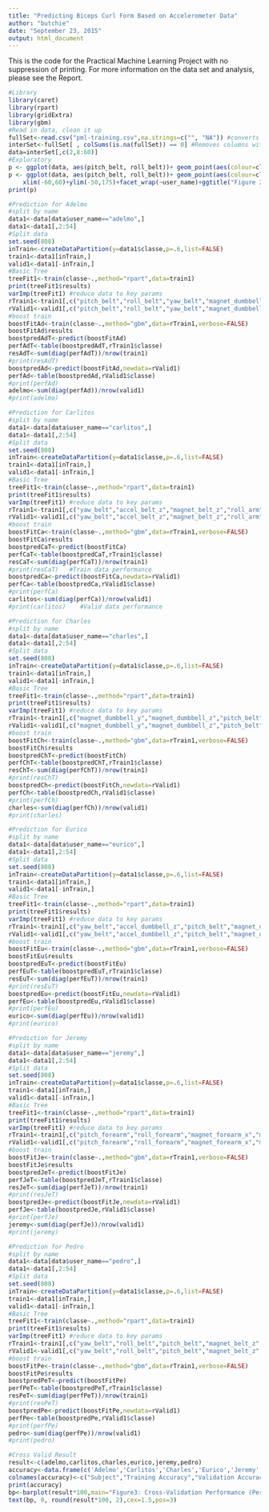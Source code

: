 ```yaml
---
title: "Predicting Biceps Curl Form Based on Accelerometer Data"
author: "butchie"
date: "September 23, 2015"
output: html_document
---
```


This is the code for the Practical Machine Learning Project with no suppression of printing. For more information on the data set and analysis, please see the Report.

```r
#Library
library(caret)
library(rpart)
library(gridExtra)
library(gbm)
#Read in data, clean it up
fullSet<-read.csv("pml-training.csv",na.strings=c("", "NA")) #converts blanks to NAs
interSet<-fullSet[ , colSums(is.na(fullSet)) == 0] #Removes columns with any NA values
data=interSet[,c(2,8:60)]
#Exploratory
p <- ggplot(data, aes(pitch_belt, roll_belt))+ geom_point(aes(colour=classe),size=3,alpha=.2)+ggtitle("Figure 1: Scatterplot of Classes")
p <- ggplot(data, aes(pitch_belt, roll_belt))+ geom_point(aes(colour=classe),size=3,alpha=.2)+
    xlim(-60,60)+ylim(-50,175)+facet_wrap(~user_name)+ggtitle("Figure 2: Scatterplot of Classes by User")
print(p)

#Prediction for Adelmo
#split by name
data1<-data[data$user_name=="adelmo",]
data1<-data1[,2:54]
#Split data
set.seed(808)
inTrain<-createDataPartition(y=data1$classe,p=.6,list=FALSE)
train1<-data1[inTrain,]
valid1<-data1[-inTrain,]
#Basic Tree
treeFit1<-train(classe~.,method="rpart",data=train1)
print(treeFit1$results)
varImp(treeFit1) #reduce data to key params
rTrain1<-train1[,c("pitch_belt","roll_belt","yaw_belt","magnet_dumbbell_z","yaw_dumbbell","magnet_belt_y","accel_belt_z","yaw_arm","accel_dumbbell_z","classe")]
rValid1<-valid1[,c("pitch_belt","roll_belt","yaw_belt","magnet_dumbbell_z","yaw_dumbbell","magnet_belt_y","accel_belt_z","yaw_arm","accel_dumbbell_z","classe")]
#boost train
boostFitAd<-train(classe~.,method="gbm",data=rTrain1,verbose=FALSE)
boostFitAd$results
boostpredAdT<-predict(boostFitAd)
perfAdT<-table(boostpredAdT,rTrain1$classe)
resAdT<-sum(diag(perfAdT))/nrow(train1)
#print(resAdT)
boostpredAd<-predict(boostFitAd,newdata=rValid1)
perfAd<-table(boostpredAd,rValid1$classe)
#print(perfAd)
adelmo<-sum(diag(perfAd))/nrow(valid1)
#print(adelmo)

#Prediction for Carlitos
#split by name
data1<-data[data$user_name=="carlitos",]
data1<-data1[,2:54]
#Split data
set.seed(808)
inTrain<-createDataPartition(y=data1$classe,p=.6,list=FALSE)
train1<-data1[inTrain,]
valid1<-data1[-inTrain,]
#Basic Tree
treeFit1<-train(classe~.,method="rpart",data=train1)
print(treeFit1$results)
varImp(treeFit1) #reduce data to key params
rTrain1<-train1[,c("yaw_belt","accel_belt_z","magnet_belt_z","roll_arm","roll_belt","magnet_dumbbell_y","yaw_arm","pitch_forearm","accel_arm_x","magnet_belt_x","classe")]
rValid1<-valid1[,c("yaw_belt","accel_belt_z","magnet_belt_z","roll_arm","roll_belt","magnet_dumbbell_y","yaw_arm","pitch_forearm","accel_arm_x","magnet_belt_x","classe")]
#boost train
boostFitCa<-train(classe~.,method="gbm",data=rTrain1,verbose=FALSE)
boostFitCa$results
boostpredCaT<-predict(boostFitCa)
perfCaT<-table(boostpredCaT,rTrain1$classe)
resCaT<-sum(diag(perfCaT))/nrow(train1)
#print(resCaT)   #Train data performance
boostpredCa<-predict(boostFitCa,newdata=rValid1)
perfCa<-table(boostpredCa,rValid1$classe)
#print(perfCa)
carlitos<-sum(diag(perfCa))/nrow(valid1)
#print(carlitos)    #Valid data performance

#Prediction for Charles
#split by name
data1<-data[data$user_name=="charles",]
data1<-data1[,2:54]
#Split data
set.seed(808)
inTrain<-createDataPartition(y=data1$classe,p=.6,list=FALSE)
train1<-data1[inTrain,]
valid1<-data1[-inTrain,]
#Basic Tree
treeFit1<-train(classe~.,method="rpart",data=train1)
print(treeFit1$results)
varImp(treeFit1) #reduce data to key params
rTrain1<-train1[,c("magnet_dumbbell_y","magnet_dumbbell_z","pitch_belt","roll_belt","yaw_belt","magnet_dumbbell_x","accel_dumbbell_x","classe")]
rValid1<-valid1[,c("magnet_dumbbell_y","magnet_dumbbell_z","pitch_belt","roll_belt","yaw_belt","magnet_dumbbell_x","accel_dumbbell_x","classe")]
#boost train
boostFitCh<-train(classe~.,method="gbm",data=rTrain1,verbose=FALSE)
boostFitCh$results
boostpredChT<-predict(boostFitCh)
perfChT<-table(boostpredChT,rTrain1$classe)
resChT<-sum(diag(perfChT))/nrow(train1)
#print(resChT)
boostpredCh<-predict(boostFitCh,newdata=rValid1)
perfCh<-table(boostpredCh,rValid1$classe)
#print(perfCh)
charles<-sum(diag(perfCh))/nrow(valid1)
#print(charles)

#Prediction for Eurico
#split by name
data1<-data[data$user_name=="eurico",]
data1<-data1[,2:54]
#Split data
set.seed(808)
inTrain<-createDataPartition(y=data1$classe,p=.6,list=FALSE)
train1<-data1[inTrain,]
valid1<-data1[-inTrain,]
#Basic Tree
treeFit1<-train(classe~.,method="rpart",data=train1)
print(treeFit1$results)
varImp(treeFit1) #reduce data to key params
rTrain1<-train1[,c("yaw_belt","accel_dumbbell_z","pitch_belt","magnet_dumbbell_x","yaw_dumbbell","roll_belt","pitch_forearm","roll_dumbbell","magnet_dumbbell_z","magnet_dumbbell_y","gyros_dumbbell_x","total_accel_dumbbell","accel_dumbbell_y","accel_dumbbell_x","classe")]
rValid1<-valid1[,c("yaw_belt","accel_dumbbell_z","pitch_belt","magnet_dumbbell_x","yaw_dumbbell","roll_belt","pitch_forearm","roll_dumbbell","magnet_dumbbell_z","magnet_dumbbell_y","gyros_dumbbell_x","total_accel_dumbbell","accel_dumbbell_y","accel_dumbbell_x","classe")]
#boost train
boostFitEu<-train(classe~.,method="gbm",data=rTrain1,verbose=FALSE)
boostFitEu$results
boostpredEuT<-predict(boostFitEu)
perfEuT<-table(boostpredEuT,rTrain1$classe)
resEuT<-sum(diag(perfEuT))/nrow(train1)
#print(resEuT)
boostpredEu<-predict(boostFitEu,newdata=rValid1)
perfEu<-table(boostpredEu,rValid1$classe)
#print(perfEu)
eurico<-sum(diag(perfEu))/nrow(valid1)
#print(eurico)

#Prediction for Jeremy
#split by name
data1<-data[data$user_name=="jeremy",]
data1<-data1[,2:54]
#Split data
set.seed(808)
inTrain<-createDataPartition(y=data1$classe,p=.6,list=FALSE)
train1<-data1[inTrain,]
valid1<-data1[-inTrain,]
#Basic Tree
treeFit1<-train(classe~.,method="rpart",data=train1)
print(treeFit1$results)
varImp(treeFit1) #reduce data to key params
rTrain1<-train1[,c("pitch_forearm","roll_forearm","magnet_forearm_x","magnet_dumbbell_z","magnet_arm_x","accel_forearm_x","yaw_belt","pitch_belt","accel_belt_z","magnet_dumbbell_y","magnet_dumbbell_x","classe")]
rValid1<-valid1[,c("pitch_forearm","roll_forearm","magnet_forearm_x","magnet_dumbbell_z","magnet_arm_x","accel_forearm_x","yaw_belt","pitch_belt","accel_belt_z","magnet_dumbbell_y","magnet_dumbbell_x","classe")]
#boost train
boostFitJe<-train(classe~.,method="gbm",data=rTrain1,verbose=FALSE)
boostFitJe$results
boostpredJeT<-predict(boostFitJe)
perfJeT<-table(boostpredJeT,rTrain1$classe)
resJeT<-sum(diag(perfJeT))/nrow(train1)
#print(resJeT)
boostpredJe<-predict(boostFitJe,newdata=rValid1)
perfJe<-table(boostpredJe,rValid1$classe)
#print(perfJe)
jeremy<-sum(diag(perfJe))/nrow(valid1)
#print(jeremy)

#Prediction for Pedro
#split by name
data1<-data[data$user_name=="pedro",]
data1<-data1[,2:54]
#Split data
set.seed(808)
inTrain<-createDataPartition(y=data1$classe,p=.6,list=FALSE)
train1<-data1[inTrain,]
valid1<-data1[-inTrain,]
#Basic Tree
treeFit1<-train(classe~.,method="rpart",data=train1)
print(treeFit1$results)
varImp(treeFit1) #reduce data to key params
rTrain1<-train1[,c("yaw_belt","roll_belt","pitch_belt","magnet_belt_z","accel_belt_z","roll_forearm","classe")]
rValid1<-valid1[,c("yaw_belt","roll_belt","pitch_belt","magnet_belt_z","accel_belt_z","roll_forearm","classe")]
#boost train
boostFitPe<-train(classe~.,method="gbm",data=rTrain1,verbose=FALSE)
boostFitPe$results
boostpredPeT<-predict(boostFitPe)
perfPeT<-table(boostpredPeT,rTrain1$classe)
resPeT<-sum(diag(perfPeT))/nrow(train1)
#print(resPeT)
boostpredPe<-predict(boostFitPe,newdata=rValid1)
perfPe<-table(boostpredPe,rValid1$classe)
#print(perfPe)
pedro<-sum(diag(perfPe))/nrow(valid1)
#print(pedro)

#Cross Valid Result
result<-c(adelmo,carlitos,charles,eurico,jeremy,pedro)
accuracy<-data.frame(c('Adelmo','Carlitos','Charles','Eurico','Jeremy','Pedro'),c(resAdT,resCaT,resChT,resEuT,resJeT,resPeT),result)
colnames(accuracy)<-c("Subject","Training Accuracy","Validation Accuracy")
print(accuracy)
bp<-barplot(result*100,main="Figure3: Cross-Validation Performance (Percent)",col="plum", names.arg = c("Adelmo","Carlitos","Charles","Eurico","Jeremy","Pedro"),ylim=c(0,100))
text(bp, 0, round(result*100, 2),cex=1.5,pos=3)
```
